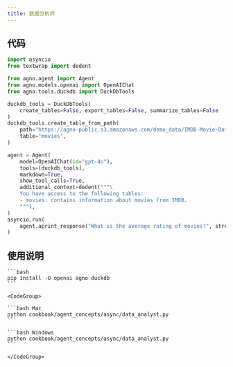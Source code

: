```yaml
---
title: 数据分析师
---
```

## 代码

```python cookbook/agent_concepts/async/data_analyst.py
import asyncio
from textwrap import dedent

from agno.agent import Agent
from agno.models.openai import OpenAIChat
from agno.tools.duckdb import DuckDbTools

duckdb_tools = DuckDbTools(
    create_tables=False, export_tables=False, summarize_tables=False
)
duckdb_tools.create_table_from_path(
    path="https://agno-public.s3.amazonaws.com/demo_data/IMDB-Movie-Data.csv",
    table="movies",
)

agent = Agent(
    model=OpenAIChat(id="gpt-4o"),
    tools=[duckdb_tools],
    markdown=True,
    show_tool_calls=True,
    additional_context=dedent("""\
    You have access to the following tables:
    - movies: contains information about movies from IMDB.
    """),
)
asyncio.run(
    agent.aprint_response("What is the average rating of movies?", stream=False)
)
```

## 使用说明

<Steps>
  <Snippet file="create-venv-step.mdx" />

  <Step title="安装库">

    ```bash
    pip install -U openai agno duckdb
    ```

  </Step>

  <Step title="运行智能体">

    <CodeGroup>

    ```bash Mac
    python cookbook/agent_concepts/async/data_analyst.py
    ```

    ```bash Windows
    python cookbook/agent_concepts/async/data_analyst.py
    ```

    </CodeGroup>

  </Step>

</Steps>
